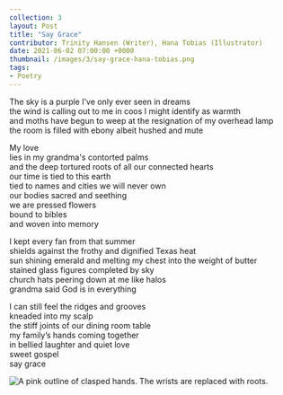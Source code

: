 ---
collection: 3
layout: Post
title: "Say Grace"
contributor: Trinity Hansen (Writer), Hana Tobias (Illustrator)
date: 2021-06-02 07:00:00 +0000
thumbnail: /images/3/say-grace-hana-tobias.png
tags: 
- Poetry
---
The sky is a purple I’ve only ever seen in dreams<br/>
the wind is calling out to me in coos I might identify as warmth<br/>
and moths have begun to weep at the resignation of my overhead lamp<br/>
the room is filled with ebony albeit hushed and mute

My love<br/>
lies in my grandma's contorted palms<br/>
and the deep tortured roots of all our connected hearts<br/>
our time is tied to this earth<br/>
tied to names and cities we will never own<br/>
our bodies sacred and seething<br/>
we are pressed flowers<br/>
bound to bibles<br/>
and woven into memory

I kept every fan from that summer<br/>
shields against the frothy and dignified Texas heat<br/>
sun shining emerald and melting my chest into the weight of butter<br/>
stained glass figures completed by sky<br/>
church hats peering down at me like halos<br/>
grandma said God is in everything

I can still feel the ridges and grooves<br/>
kneaded into my scalp<br/>
the stiff joints of our dining room table<br/>
my family’s hands coming together<br/>
in bellied laughter and quiet love<br/>
sweet gospel<br/>
say grace

<img src="/images/3/say-grace-hana-tobias.png" 
    alt="A pink outline of clasped hands. The wrists are replaced with roots." 
    class="w450" />